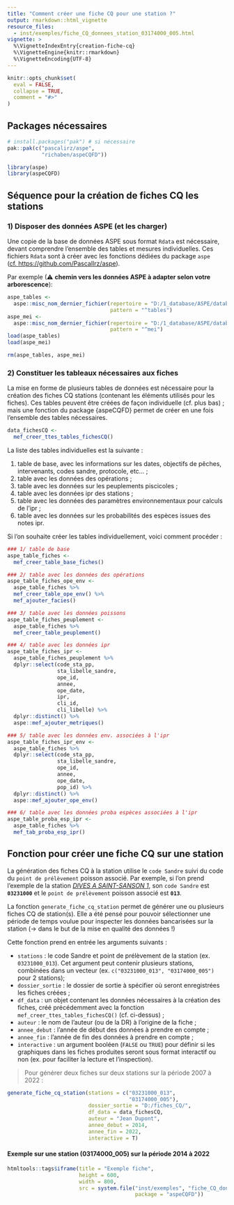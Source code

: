 ```yaml
---
title: "Comment créer une fiche CQ pour une station ?"
output: rmarkdown::html_vignette
resource_files:
  - inst/exemples/fiche_CQ_donnees_station_03174000_005.html
vignette: >
  %\VignetteIndexEntry{creation-fiche-cq}
  %\VignetteEngine{knitr::rmarkdown}
  %\VignetteEncoding{UTF-8}
---
```


```r
knitr::opts_chunk$set(
  eval = FALSE,
  collapse = TRUE,
  comment = "#>"
)
```

## Packages nécessaires

```r
# install.packages("pak") # si nécessaire
pak::pak(c("pascalirz/aspe",
           "richaben/aspeCQFD"))

library(aspe) 
library(aspeCQFD)
```


## Séquence pour la création de fiches CQ les stations

### 1) Disposer des données ASPE (et les charger)

Une copie de la base de données ASPE sous format `Rdata` est nécessaire, devant comprendre l'ensemble des tables et mesures individuelles. Ces fichiers `Rdata` sont à créer avec les fonctions dédiées du package `aspe` ([cf. https://github.com/PascalIrz/aspe](https://github.com/PascalIrz/aspe)).

Par exemple (⚠ **chemin vers les données ASPE à adapter selon votre arborescence**):

```r
aspe_tables <-
  aspe::misc_nom_dernier_fichier(repertoire = "D:/1_database/ASPE/database_aspe/processed_data",
                                 pattern = "^tables")
aspe_mei <- 
  aspe::misc_nom_dernier_fichier(repertoire = "D:/1_database/ASPE/database_aspe/processed_data",
                                 pattern = "^mei")
load(aspe_tables)
load(aspe_mei)

rm(aspe_tables, aspe_mei)
```

### 2) Constituer les tableaux nécessaires aux fiches

La mise en forme de plusieurs tables de données est nécessaire pour la création des fiches CQ stations (contenant les éléments utilisés pour les fiches). Ces tables peuvent être créées de façon individuelle (cf. plus bas) ; mais une fonction du package {aspeCQFD} permet de créer en une fois l'ensemble des tables nécessaires.

```r
data_fichesCQ <-
  mef_creer_ttes_tables_fichesCQ()
```

La liste des tables individuelles est la suivante :

1. table de base, avec les informations sur les dates, objectifs de pêches, intervenants, codes sandre, protocole, etc... ;
1. table avec les données des opérations ;
1. table avec les données sur les peuplements piscicoles ;
1. table avec les données ipr des stations ;
1. table avec les données des paramètres environnementaux pour calculs de l'ipr ;
1. table avec les données sur les probabilités des espèces issues des notes ipr.

Si l'on souhaite créer les tables individuellement, voici comment procéder :

```r
### 1/ table de base
aspe_table_fiches <-
  mef_creer_table_base_fiches()

### 2/ table avec les données des opérations
aspe_table_fiches_ope_env <-
  aspe_table_fiches %>% 
  mef_creer_table_ope_env() %>% 
  mef_ajouter_facies()

### 3/ table avec les données poissons
aspe_table_fiches_peuplement <-
  aspe_table_fiches %>% 
  mef_creer_table_peuplement()

### 4/ table avec les données ipr
aspe_table_fiches_ipr <-
  aspe_table_fiches_peuplement %>% 
  dplyr::select(code_sta_pp, 
                sta_libelle_sandre, 
                ope_id, 
                annee, 
                ope_date,
                ipr,
                cli_id,
                cli_libelle) %>% 
  dplyr::distinct() %>% 
  aspe::mef_ajouter_metriques() 

### 5/ table avec les données env. associées à l'ipr
aspe_table_fiches_ipr_env <-
  aspe_table_fiches %>% 
  dplyr::select(code_sta_pp, 
                sta_libelle_sandre, 
                ope_id, 
                annee, 
                ope_date,
                pop_id) %>% 
  dplyr::distinct() %>% 
  aspe::mef_ajouter_ope_env()

### 6/ table avec les données proba espèces associées à l'ipr
aspe_table_proba_esp_ipr <-
  aspe_table_fiches %>%
  mef_tab_proba_esp_ipr()

```

## Fonction pour créer une fiche CQ sur une station

La génération des fiches CQ à la station utilise le `code Sandre` suivi du code du `point de prélèvement` poisson associé. Par exemple, si l'on prend l'exemple de la station [*DIVES A SAINT-SANSON 1*](https://www.sandre.eaufrance.fr/geo/StationMesureEauxSurface/03231000), son `code Sandre` est **`03231000`** et le `point de prélèvement` poisson associé est **`013`**.

La fonction `generate_fiche_cq_station` permet de générer une ou plusieurs fiches CQ de station(s). Elle a été pensé pour pouvoir sélectionner une période de temps voulue pour inspecter les données bancarisées sur la station (→ dans le but de la mise en qualité des données !)

Cette fonction prend en entrée les arguments suivants :

  - `stations` : le code Sandre et point de prélèvement de la station (ex. `03231000_013`). Cet argument peut contenir plusieurs stations, combinées dans un vecteur (ex. `c("03231000_013", "03174000_005")` pour 2 stations); 
  - `dossier_sortie` : le dossier de sortie à spécifier où seront enregistrées les fiches créées ;
  - `df_data` : un objet contenant les données nécessaires à la création des fiches, créé précédemment avec la fonction `mef_creer_ttes_tables_fichesCQ()` (cf. ci-dessus) ;
  - `auteur` : le nom de l'auteur (ou de la DR) à l'origine de la fiche ;
  - `annee_debut` : l'année de début des données à prendre en compte ;
  - `annee_fin` : l'année de fin des données à prendre en compte ;
  - `interactive` : un argument booléen (`FALSE` ou `TRUE`) pour définir si les graphiques dans les fiches produites seront sous format interactif ou non (ex. pour faciliter la lecture et l'inspection).


> Pour générer deux fiches sur deux stations sur la période 2007 à 2022 :

```r
generate_fiche_cq_station(stations = c("03231000_013", 
                                       "03174000_005"),
                          dossier_sortie = "D:/fiches_CQ/",
                          df_data = data_fichesCQ,
                          auteur = "Jean Dupont",
                          annee_debut = 2014,
                          annee_fin = 2022,
                          interactive = T)
```

#### Exemple sur une station (03174000_005) sur la période 2014 à 2022

```r
htmltools::tags$iframe(title = "Exemple fiche", 
                       height = 600, 
                       width = 800,
                       src = system.file("inst/exemples", "fiche_CQ_donnees_station_03174000_005.html",
                                         package = "aspeCQFD"))
```

